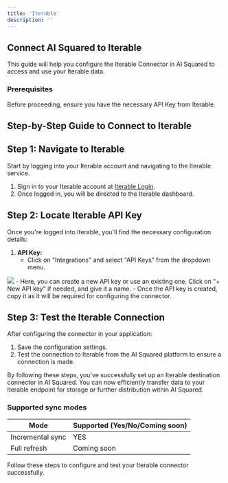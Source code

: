 ```yaml
---
title: 'Iterable'
description: ''
---
```


## Connect AI Squared to Iterable

This guide will help you configure the Iterable Connector in AI Squared to access and use your Iterable data.

### Prerequisites

Before proceeding, ensure you have the necessary API Key from Iterable.

## Step-by-Step Guide to Connect to Iterable

## Step 1: Navigate to Iterable

Start by logging into your Iterable account and navigating to the Iterable service.

1. Sign in to your Iterable account at [Iterable Login](https://www.iterable.com/login/).
2. Once logged in, you will be directed to the Iterable dashboard.

## Step 2: Locate Iterable API Key

Once you're logged into Iterable, you'll find the necessary configuration details:

1. **API Key:**
   - Click on "Integrations" and select "API Keys" from the dropdown menu.
<Frame>
   <img src="https://res.cloudinary.com/dspflukeu/image/upload/v1710242447/Multiwoven/connectors/iterable/iterable_api_key.png" />
</Frame>
   - Here, you can create a new API key or use an existing one. Click on "+ New API key" if needed, and give it a name.
   - Once the API key is created, copy it as it will be required for configuring the connector.

## Step 3: Test the Iterable Connection

After configuring the connector in your application:

1. Save the configuration settings.
2. Test the connection to Iterable from the AI Squared platform to ensure a connection is made.

By following these steps, you’ve successfully set up an Iterable destination connector in AI Squared. You can now efficiently transfer data to your Iterable endpoint for storage or further distribution within AI Squared.

### Supported sync modes

| Mode            | Supported (Yes/No/Coming soon) |
|-----------------|--------------------------------|
| Incremental sync | YES                           |
| Full refresh     | Coming soon                   |

Follow these steps to configure and test your Iterable connector successfully.
